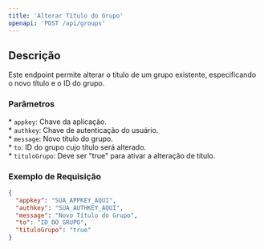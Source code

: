 ```yaml
---
title: 'Alterar Título do Grupo'
openapi: 'POST /api/groups'
---
```


## Descrição

Este endpoint permite alterar o título de um grupo existente, especificando o novo título e o ID do grupo.

### Parâmetros

\* `appkey`: Chave da aplicação.  
\* `authkey`: Chave de autenticação do usuário.  
\* `message`: Novo título do grupo.  
\* `to`: ID do grupo cujo título será alterado.  
\* `tituloGrupo`: Deve ser "true" para ativar a alteração de título.

### Exemplo de Requisição

```json
{
  "appkey": "SUA_APPKEY_AQUI",
  "authkey": "SUA_AUTHKEY_AQUI",
  "message": "Novo Título do Grupo",
  "to": "ID_DO_GRUPO",
  "tituloGrupo": "true"
}
